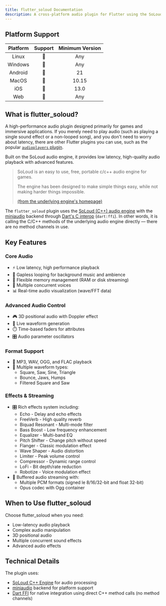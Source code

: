 ```yaml
---
title: flutter_soloud Documentation
description: A cross-platform audio plugin for Flutter using the SoLoud audio engine
---
```


## Platform Support

|Platform|Support|Minimum Version|
|:-:|:-:|:-:|
|Linux|💙|Any|
|Windows|💙|Any|
|Android|💙|21|
|MacOS|💙|10.15|
|iOS|💙|13.0|
|Web|💙|Any|

## What is flutter_soloud?

A high-performance audio plugin designed primarily for games and immersive applications. 
If you merely need to play audio (such as playing a single sound effect or a non-looped song), and you don't need to worry about latency, there are other Flutter plugins you can use, such as the popular [`audioplayers` plugin](https://pub.dev/packages/audioplayers).

Built on the SoLoud audio engine, it provides low latency, high-quality audio playback with advanced features.

> SoLoud is an easy to use, free, portable c/c++ audio engine for games.
> 
> The engine has been designed to make simple things easy, 
> while not making harder things impossible.
> 
> [(from the underlying engine's homepage)](https://solhsa.com/soloud/index.html)

The `flutter_soloud` plugin uses the [SoLoud (C++) audio engine](https://solhsa.com/soloud/) with the [miniaudio](https://miniaud.io/) backend through [Dart's C interop](https://dart.dev/interop/c-interop) (`dart:ffi`).
In other words, it is calling the C/C++ methods of the underlying audio engine directly — there are no method channels in use.

## Key Features

### Core Audio
- ⚡ Low latency, high performance playback
- 🔄 Gapless looping for background music and ambience
- 💾 Flexible memory management (RAM or disk streaming)
- 🎵 Multiple concurrent voices
- 📊 Real-time audio visualization (wave/FFT data)

### Advanced Audio Control
- 🎮 3D positional audio with Doppler effect
- 🌊 Live waveform generation
- ⏱️ Time-based faders for attributes
- 🎛️ Audio parameter oscillators

### Format Support
- 🎵 MP3, WAV, OGG, and FLAC playback
- 🌊 Multiple waveform types:
  - Square, Saw, Sine, Triangle
  - Bounce, Jaws, Humps
  - Filtered Square and Saw

### Effects & Streaming
- 🎛️ Rich effects system including:
  - Echo - Delay and echo effects
  - FreeVerb - High quality reverb
  - Biquad Resonant - Multi-mode filter
  - Bass Boost - Low frequency enhancement
  - Equalizer - Multi-band EQ
  - Pitch Shifter - Change pitch without speed
  - Flanger - Classic modulation effect
  - Wave Shaper - Audio distortion
  - Limiter - Peak volume control
  - Compressor - Dynamic range control
  - LoFi - Bit depth/rate reduction
  - Robotize - Voice modulation effect
- 🔄 Buffered audio streaming with:
  - Multiple PCM formats (signed le 8/16/32-bit and float 32-bit)
  - Opus codec with Ogg container

## When to Use flutter_soloud

Choose flutter_soloud when you need:
- Low-latency audio playback
- Complex audio manipulation
- 3D positional audio
- Multiple concurrent sound effects
- Advanced audio effects

## Technical Details

The plugin uses:
- [SoLoud C++ Engine](https://solhsa.com/soloud/) for audio processing
- [miniaudio](https://miniaud.io/) backend for platform support
- [Dart FFI](https://dart.dev/interop/c-interop) for native integration using direct C++ method calls (no method channels)